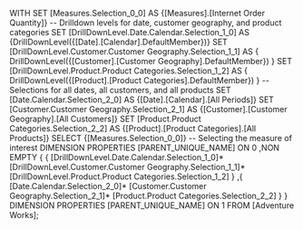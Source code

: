 WITH 
  SET [Measures.Selection_0_0] AS 
    {[Measures].[Internet Order Quantity]} 
  -- Drilldown levels for date, customer geography, and product categories
  SET [DrillDownLevel.Date.Calendar.Selection_1_0] AS 
    {DrillDownLevel({[Date].[Calendar].DefaultMember})} 
  SET [DrillDownLevel.Customer.Customer Geography.Selection_1_1] AS 
    {
      DrillDownLevel({[Customer].[Customer Geography].DefaultMember})
    } 
  SET [DrillDownLevel.Product.Product Categories.Selection_1_2] AS 
    {
      DrillDownLevel({[Product].[Product Categories].DefaultMember})
    } 
  -- Selections for all dates, all customers, and all products
  SET [Date.Calendar.Selection_2_0] AS 
    {[Date].[Calendar].[All Periods]} 
  SET [Customer.Customer Geography.Selection_2_1] AS 
    {[Customer].[Customer Geography].[All Customers]} 
  SET [Product.Product Categories.Selection_2_2] AS 
    {[Product].[Product Categories].[All Products]} 
SELECT 
  {[Measures.Selection_0_0]} -- Selecting the measure of interest
  DIMENSION PROPERTIES [PARENT_UNIQUE_NAME]  ON 0
 ,NON EMPTY 
    {
      {
          [DrillDownLevel.Date.Calendar.Selection_1_0]*
          [DrillDownLevel.Customer.Customer Geography.Selection_1_1]*
          [DrillDownLevel.Product.Product Categories.Selection_1_2]
      }
     ,{
          [Date.Calendar.Selection_2_0]*
          [Customer.Customer Geography.Selection_2_1]*
          [Product.Product Categories.Selection_2_2]
      }
    }
  DIMENSION PROPERTIES [PARENT_UNIQUE_NAME]  ON 1
FROM [Adventure Works];
